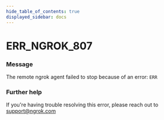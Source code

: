 ```yaml
---
hide_table_of_contents: true
displayed_sidebar: docs
---
```



# ERR_NGROK_807

### Message

The remote ngrok agent failed to stop because of an error: `ERR`

### Further help

If you're having trouble resolving this error, please reach out to [support@ngrok.com](mailto:support@ngrok.com?subject=Help%20with%20ERR_NGROK_807)

<ErrorDetails error="err_ngrok_807" />
